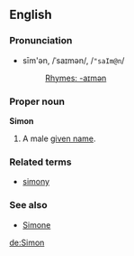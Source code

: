 ==English==
===Pronunciation===
*sīm'ən, /ˈsaɪmən/, /<tt>"saIm@n</tt>/
*:[[Rhymes:English:-aɪmən|Rhymes: -aɪmən]]

===Proper noun===
'''Simon'''

#A male [[given name]].

===Related terms===
*[[simony]]

===See also===
*[[Simone]]<!-- possibly related? -->

[[de:Simon]]